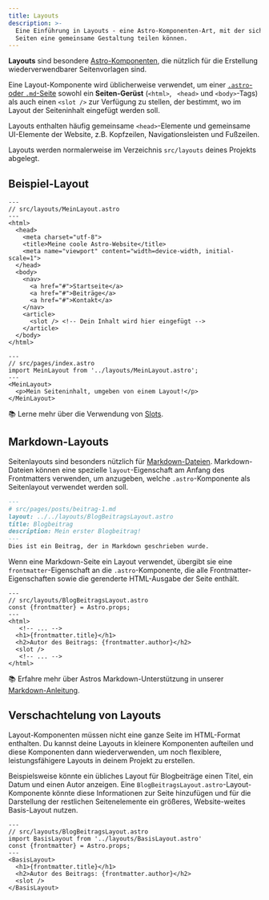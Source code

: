 ```yaml
---
title: Layouts
description: >-
  Eine Einführung in Layouts - eine Astro-Komponenten-Art, mit der sich mehrere
  Seiten eine gemeinsame Gestaltung teilen können.
---
```


**Layouts** sind besondere [Astro-Komponenten](/de/core-concepts/astro-components/), die nützlich für die Erstellung wiederverwendbarer Seitenvorlagen sind.

Eine Layout-Komponente wird üblicherweise verwendet, um einer [`.astro`- oder `.md`-Seite](/de/core-concepts/astro-pages/) sowohl ein **Seiten-Gerüst** (`<html>`, ` <head>` und `<body>`-Tags) als auch einen `<slot />` zur Verfügung zu stellen, der bestimmt, wo im Layout der Seiteninhalt eingefügt werden soll.

Layouts enthalten häufig gemeinsame `<head>`-Elemente und gemeinsame UI-Elemente der Website, z.B. Kopfzeilen, Navigationsleisten und Fußzeilen.

Layouts werden normalerweise im Verzeichnis `src/layouts` deines Projekts abgelegt.

## Beispiel-Layout

```astro
---
// src/layouts/MeinLayout.astro
---
<html>
  <head>
    <meta charset="utf-8">
    <title>Meine coole Astro-Website</title>
    <meta name="viewport" content="width=device-width, initial-scale=1">
  </head>
  <body>
    <nav>
      <a href="#">Startseite</a>
      <a href="#">Beiträge</a>
      <a href="#">Kontakt</a>
    </nav>
    <article>
      <slot /> <!-- Dein Inhalt wird hier eingefügt -->
    </article>
  </body>
</html>
```

```astro {3} /</?MeinLayout>/
---
// src/pages/index.astro
import MeinLayout from '../layouts/MeinLayout.astro';
---
<MeinLayout>
  <p>Mein Seiteninhalt, umgeben von einem Layout!</p>
</MeinLayout>
```

📚 Lerne mehr über die Verwendung von [Slots](/de/core-concepts/astro-components/#slots).

## Markdown-Layouts

Seitenlayouts sind besonders nützlich für [Markdown-Dateien](/de/guides/markdown-content/#markdown-seiten). Markdown-Dateien können eine spezielle `layout`-Eigenschaft am Anfang des Frontmatters verwenden, um anzugeben, welche `.astro`-Komponente als Seitenlayout verwendet werden soll.

```markdown {3}
---
# src/pages/posts/beitrag-1.md
layout: ../../layouts/BlogBeitragsLayout.astro
title: Blogbeitrag
description: Mein erster Blogbeitrag!
---
Dies ist ein Beitrag, der in Markdown geschrieben wurde.
```

Wenn eine Markdown-Seite ein Layout verwendet, übergibt sie eine `frontmatter`-Eigenschaft an die `.astro`-Komponente, die alle Frontmatter-Eigenschaften sowie die gerenderte HTML-Ausgabe der Seite enthält.

```astro /frontmatter(?:.\w+)?/
---
// src/layouts/BlogBeitragsLayout.astro
const {frontmatter} = Astro.props;
---
<html>
   <!-- ... -->
  <h1>{frontmatter.title}</h1>
  <h2>Autor des Beitrags: {frontmatter.author}</h2>
  <slot />
   <!-- ... -->
</html>
```

📚 Erfahre mehr über Astros Markdown-Unterstützung in unserer [Markdown-Anleitung](/de/guides/markdown-content/).

## Verschachtelung von Layouts

Layout-Komponenten müssen nicht eine ganze Seite im HTML-Format enthalten. Du kannst deine Layouts in kleinere Komponenten aufteilen und diese Komponenten dann wiederverwenden, um noch flexiblere, leistungsfähigere Layouts in deinem Projekt zu erstellen.

Beispielsweise könnte ein übliches Layout für Blogbeiträge einen Titel, ein Datum und einen Autor anzeigen. Eine `BlogBeitragsLayout.astro`-Layout-Komponente könnte diese Informationen zur Seite hinzufügen und für die Darstellung der restlichen Seitenelemente ein größeres, Website-weites Basis-Layout nutzen.

```astro {3} /</?BasisLayout>/
---
// src/layouts/BlogBeitragsLayout.astro
import BasisLayout from '../layouts/BasisLayout.astro'
const {frontmatter} = Astro.props;
---
<BasisLayout>
  <h1>{frontmatter.title}</h1>
  <h2>Autor des Beitrags: {frontmatter.author}</h2>
  <slot />
</BasisLayout>
```
